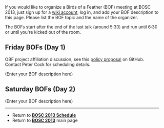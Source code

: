 If you would like to organize a Birds of a Feather (BOF) meeting at BOSC 2013, just sign up for a [[Special:Userlogin| wiki account]], log in, and add your BOF description to this page. Please list the BOF topic and the name of the organizer.

The BOFs start after the end of the last talk (around 5:30) and run until 6:30 or until you're kicked out of the room.

== Friday BOFs (Day 1) ==

OBF project affiliation discussion, see this [https://github.com/OBF/obf-docs/blob/unratified-drafts/Affiliated-Project-Policy.md policy proposal] on GitHub. Contact Peter Cock for scheduling details.

(Enter your BOF description here)

== Saturday BOFs (Day 2) ==

(Enter your BOF description here)
----
* Return to '''[[BOSC_2013_Schedule | BOSC 2013 Schedule]]'''
* Return to '''[[BOSC_2013 | BOSC 2013]]''' main page